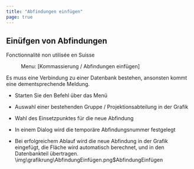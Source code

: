 ```yaml
---
title: "Abfindungen einfügen"
page: true
---
```

## Ein&#252;fgen von Abfindungen
<Success>
 <Bold> Fonctionnalit&#233; non utilis&#233;e en Suisse </Bold> 
</Success>

<GeoMapper> <Menu> Menu: [Kommassierung / Abfindungen einfügen] </Menu> 

<Success>
Es muss eine Verbindung zu einer Datenbank bestehen, ansonsten kommt eine dementsprechende Meldung. 
</Success>


-  Starten Sie den Befehl &#252;ber das Men&#252;

-  Auswahl einer bestehenden Gruppe / Projektionsabteilung in der Grafik

-  Wahl des Einsetzpunktes f&#252;r die neue Abfindung

-  In einem Dialog wird die tempor&#228;re Abfindungsnummer festgelegt

-  Bei erfolgreichem Ablauf wird die neue Abfindung in der Grafik eingef&#252;gt, die Fl&#228;che wird automatisch berechnet, und in den Datenbankteil &#252;bertragen.<Image>\img\grafikrung\AbfindungEinfügen.png$AbfindungEinfügen</Image>

</GeoMapper>


